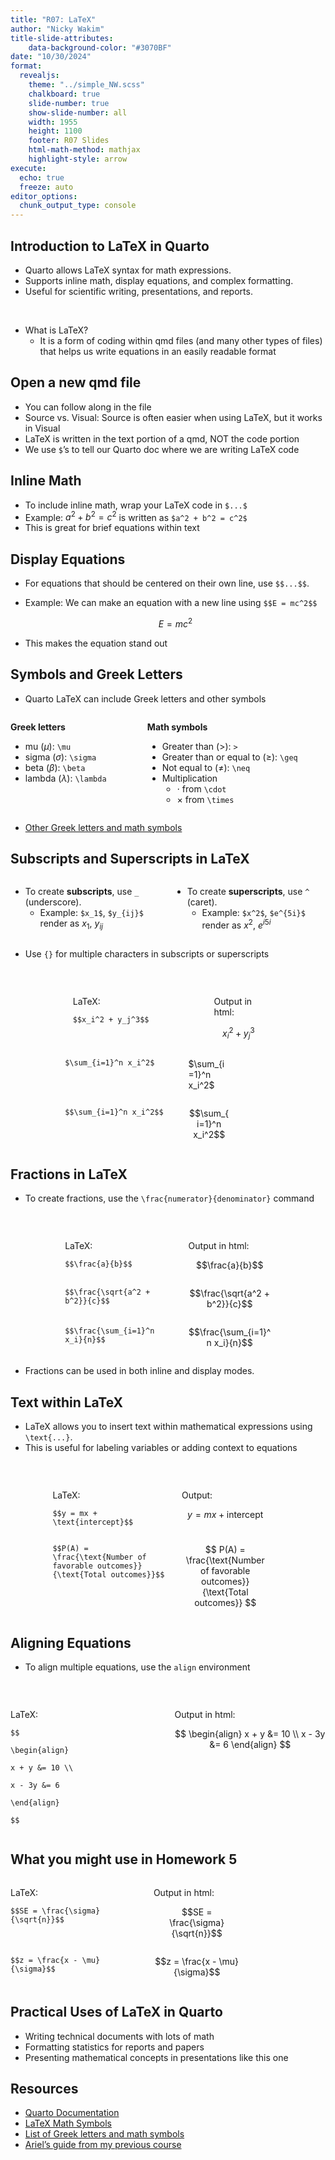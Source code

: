 ```yaml
---
title: "R07: LaTeX"
author: "Nicky Wakim"
title-slide-attributes:
    data-background-color: "#3070BF"
date: "10/30/2024"
format: 
  revealjs:
    theme: "../simple_NW.scss"
    chalkboard: true
    slide-number: true
    show-slide-number: all
    width: 1955
    height: 1100
    footer: R07 Slides
    html-math-method: mathjax
    highlight-style: arrow
execute:
  echo: true
  freeze: auto
editor_options: 
  chunk_output_type: console
---
```


## Introduction to LaTeX in Quarto

- Quarto allows LaTeX syntax for math expressions.
- Supports inline math, display equations, and complex formatting.
- Useful for scientific writing, presentations, and reports.

 

- What is LaTeX?
  - It is a form of coding within qmd files (and many other types of files) that helps us write equations in an easily readable format

## Open a new qmd file

- You can follow along in the file
- Source vs. Visual: Source is often easier when using LaTeX, but it works in Visual
- LaTeX is written in the text portion of a qmd, NOT the code portion
- We use `$`'s to tell our Quarto doc where we are writing LaTeX code

## Inline Math

- To include inline math, wrap your LaTeX code in `$...$`
- Example: $a^2 + b^2 = c^2$ is written as `$a^2 + b^2 = c^2$`
- This is great for brief equations within text


## Display Equations

- For equations that should be centered on their own line, use `$$...$$`.
- Example: We can make an equation with a new line using `$$E = mc^2$$`
  
  $$E = mc^2$$
  
- This makes the equation stand out


## Symbols and Greek Letters

- Quarto LaTeX can include Greek letters and other symbols

::: columns
::: column
**Greek letters**

- mu ($\mu$): `\mu`
- sigma ($\sigma$): `\sigma`
- beta ($\beta$): `\beta`
- lambda ($\lambda$): `\lambda`

:::

::: column
**Math symbols**

- Greater than ($>$): `>`
- Greater than or equal to ($\geq$): `\geq`
- Not equal to ($\neq$): `\neq`
- Multiplication
  - $\cdot$ from `\cdot`
  - $\times$ from `\times`

:::
:::

- [Other Greek letters and math symbols](https://www.overleaf.com/learn/latex/List_of_Greek_letters_and_math_symbols)

## Subscripts and Superscripts in LaTeX

::: columns
::: column
- To create **subscripts**, use `_` (underscore).
  - Example: `$x_1$`, `$y_{ij}$` render as $x_1$, $y_{ij}$

:::
::: column
- To create **superscripts**, use `^` (caret).
  - Example: `$x^2$`, `$e^{5i}$` render as $x^2$, $e^{i5i}$

:::
:::

- Use `{}` for multiple characters in subscripts or superscripts

 

::: columns

::: {.column width="15%"}
:::

::: {.column width="40%"}

LaTeX:

`$$x_i^2 + y_j^3$$`
:::
::: {.column width="15%"}

Output in html:

$$x_i^2 + y_j^3$$

:::

::: {.column width="15%"}
:::

:::

::: columns
::: {.column width="15%"}
:::

::: {.column width="40%"}

`$\sum_{i=1}^n x_i^2$`

:::
::: {.column width="15%"}

$\sum_{i=1}^n x_i^2$
:::
::: {.column width="30%"}
:::
:::

::: columns
::: {.column width="15%"}
:::

::: {.column width="40%"}

`$$\sum_{i=1}^n x_i^2$$`

:::
::: {.column width="15%"}

$$\sum_{i=1}^n x_i^2$$
:::
::: {.column width="30%"}
:::
:::


## Fractions in LaTeX

- To create fractions, use the `\frac{numerator}{denominator}` command

\

::: columns

::: {.column width="15%"}
:::

::: {.column width="40%"}

LaTeX:

`$$\frac{a}{b}$$`
:::
::: {.column width="30%"}

Output in html:

$$\frac{a}{b}$$

:::

::: {.column width="15%"}
:::

:::

::: columns
::: {.column width="15%"}
:::

::: {.column width="40%"}

`$$\frac{\sqrt{a^2 + b^2}}{c}$$`

:::
::: {.column width="30%"}

$$\frac{\sqrt{a^2 + b^2}}{c}$$
:::
::: {.column width="15%"}
:::
:::

::: columns
::: {.column width="15%"}
:::

::: {.column width="40%"}

`$$\frac{\sum_{i=1}^n x_i}{n}$$`

:::
::: {.column width="30%"}

$$\frac{\sum_{i=1}^n x_i}{n}$$
:::
::: {.column width="15%"}
:::
:::


- Fractions can be used in both inline and display modes.

## Text within LaTeX

- LaTeX allows you to insert text within mathematical expressions using `\text{...}`.
- This is useful for labeling variables or adding context to equations

\

::: columns
::: {.column width="10%"}
:::
::: {.column width="40%"}

LaTeX:

`$$y = mx + \text{intercept}$$`

:::
::: {.column width="30%"}

Output:

$$
y = mx + \text{intercept}
$$

:::
::: {.column width="15%"}
:::
:::

::: columns
::: {.column width="10%"}
:::
::: {.column width="40%"}

`$$P(A) = \frac{\text{Number of favorable outcomes}}{\text{Total outcomes}}$$`

:::
::: {.column width="30%"}

$$
P(A) = \frac{\text{Number of favorable outcomes}}{\text{Total outcomes}}
$$

:::
::: {.column width="15%"}
:::
:::



## Aligning Equations

- To align multiple equations, use the `align` environment

 

::: columns
::: {.column width="30%"}

LaTeX:

`$$`
  
`\begin{align}`
  
`x + y &= 10 \\`
  
`x - 3y &= 6`
  
`\end{align}`
  
`$$`
:::
::: {.column width="30%"}

Output in html:

$$
\begin{align}
x + y &= 10 \\
x - 3y &= 6
\end{align}
$$
:::
:::

## What you might use in Homework 5

::: columns
::: {.column width="45%"}

LaTeX:

`$$SE = \frac{\sigma}{\sqrt{n}}$$`
:::
::: {.column width="30%"}

Output in html:

$$SE = \frac{\sigma}{\sqrt{n}}$$
:::

::: {.column width="25%"}
:::
:::

::: columns
::: {.column width="45%"}

`$$z = \frac{x - \mu}{\sigma}$$`
:::
::: {.column width="30%"}

$$z = \frac{x - \mu}{\sigma}$$
:::

::: {.column width="25%"}
:::
:::

## Practical Uses of LaTeX in Quarto

- Writing technical documents with lots of math
- Formatting statistics for reports and papers
- Presenting mathematical concepts in presentations like this one

## Resources

- [Quarto Documentation](https://quarto.org/docs/)
- [LaTeX Math Symbols](https://latex.wikia.org/wiki/List_of_LaTeX_symbols)
- [List of Greek letters and math symbols](https://www.overleaf.com/learn/latex/List_of_Greek_letters_and_math_symbols)
- [Ariel's guide from my previous course](https://nwakim.github.io/S2024_BSTA_513/extra_resources/Latex_qmd_formatting.html)


